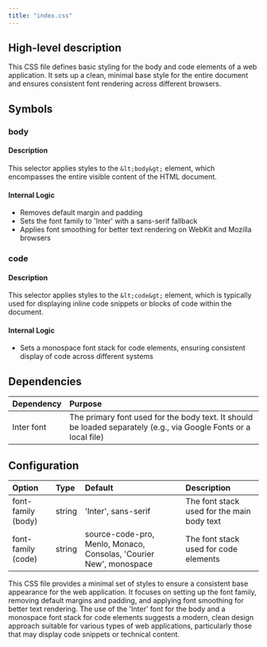 ```yaml
---
title: "index.css"
---
```


## High-level description
This CSS file defines basic styling for the body and code elements of a web application. It sets up a clean, minimal base style for the entire document and ensures consistent font rendering across different browsers.

## Symbols

### body
#### Description
This selector applies styles to the `&lt;body&gt;` element, which encompasses the entire visible content of the HTML document.

#### Internal Logic
- Removes default margin and padding
- Sets the font family to 'Inter' with a sans-serif fallback
- Applies font smoothing for better text rendering on WebKit and Mozilla browsers

### code
#### Description
This selector applies styles to the `&lt;code&gt;` element, which is typically used for displaying inline code snippets or blocks of code within the document.

#### Internal Logic
- Sets a monospace font stack for code elements, ensuring consistent display of code across different systems

## Dependencies
| Dependency | Purpose |
|:-----------|:--------|
| Inter font | The primary font used for the body text. It should be loaded separately (e.g., via Google Fonts or a local file) |

## Configuration
| Option | Type | Default | Description |
|:-------|:-----|:--------|:------------|
| font-family (body) | string | 'Inter', sans-serif | The font stack used for the main body text |
| font-family (code) | string | source-code-pro, Menlo, Monaco, Consolas, 'Courier New', monospace | The font stack used for code elements |

This CSS file provides a minimal set of styles to ensure a consistent base appearance for the web application. It focuses on setting up the font family, removing default margins and padding, and applying font smoothing for better text rendering. The use of the 'Inter' font for the body and a monospace font stack for code elements suggests a modern, clean design approach suitable for various types of web applications, particularly those that may display code snippets or technical content.